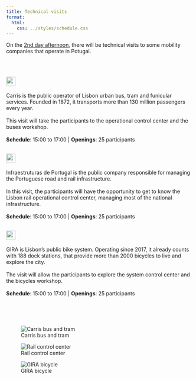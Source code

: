 ```yaml
---
title: Technical visits
format:
  html:
    css: ../styles/schedule.css
---
```


On the [2nd day afternoon](/forum/day2.html), there will be technical visits to some mobility companies that operate in Potugal.

<br/>

## <img style="height: calc(1.29rem + 0.48vw)" src="https://carris.pt/media/q04iikx3/logosvg.svg"/>

Carris is the public operator of Lisbon urban bus, tram and funicular services. Founded in 1872, it transports more than 130 million passengers every year.
<br/><br/>
This visit will take the participants to the operational control center and the buses workshop.
<br/><br/>
**Schedule**: 15:00 to 17:00 | 
**Openings**: 25 participants

## <img style="height: calc(1.29rem + 0.48vw)" src="https://www.infraestruturasdeportugal.pt/themes/ip_corporativo_theme/images/logo-cor.png"/>

Infraestruturas de Portugal is the public company responsible for managing the Portuguese road and rail infrastructure.
<br/><br/>
In this visit, the participants will have the opportunity to get to know the Lisbon rail operational control center, managing most of the national infrastructure.
<br/><br/>
**Schedule**: 15:00 to 17:00 | 
**Openings**: 25 participants

## <img style="height: calc(1.29rem + 0.48vw)" src="https://www.gira-bicicletasdelisboa.pt/wp-content/themes/gira/resources/assets/images/logo_gira.svg"/>

GIRA is Lisbon's public bike system. Operating since 2017, it already counts with 188 dock stations, that provide more than 2000 bicycles to live and explore the city.
<br/><br/>
The visit will allow the participants to explore the system control center and the bicycles workshop.
<br/><br/>
**Schedule**: 15:00 to 17:00 | 
**Openings**: 25 participants

<br/><br/><br/>

::: {layout="[[35,30,35]]" layout-valign="center"}

![Carris bus and tram](https://carris.pt/media/hctfu2l1/t_paco_carris.jpg?crop=0,0.28361204013377928,0,0.10916623003961472&cropmode=percentage&width=1366&height=525&rnd=133536028435800000)

![Rail control center](https://www.infraestruturasdeportugal.pt/sites/default/files/2023-11/1150x550%20%284%29.jpg)

![GIRA bicycle](https://www.gira-bicicletasdelisboa.pt/wp-content/themes/gira/resources/assets/images/about-img-1.jpg)
:::